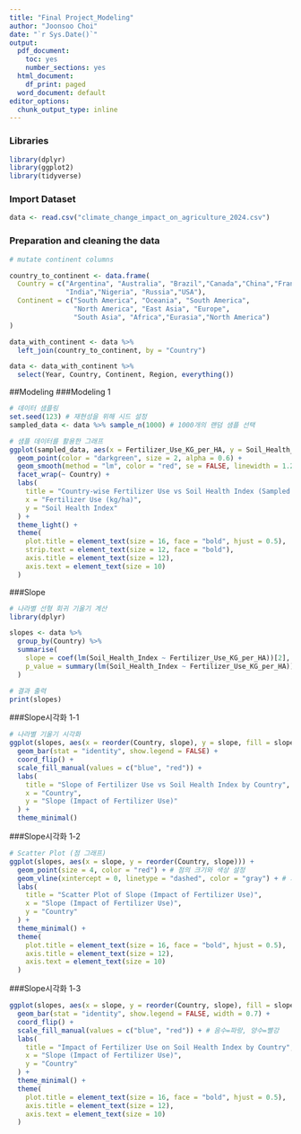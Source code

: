 ```yaml
---
title: "Final Project_Modeling"
author: "Joonsoo Choi"
date: "`r Sys.Date()`"
output:
  pdf_document: 
    toc: yes
    number_sections: yes
  html_document:
    df_print: paged
  word_document: default
editor_options:
  chunk_output_type: inline
---
```



### Libraries
```r
library(dplyr)
library(ggplot2)
library(tidyverse)
```

### Import Dataset
```r
data <- read.csv("climate_change_impact_on_agriculture_2024.csv")
```

### Preparation and cleaning the data

```r
# mutate continent columns

country_to_continent <- data.frame(
  Country = c("Argentina", "Australia", "Brazil","Canada","China","France",
              "India","Nigeria", "Russia","USA"),
  Continent = c("South America", "Oceania", "South America", 
                "North America", "East Asia", "Europe", 
                "South Asia", "Africa","Eurasia","North America")
)

data_with_continent <- data %>%
  left_join(country_to_continent, by = "Country") 

data <- data_with_continent %>%
  select(Year, Country, Continent, Region, everything())

```


##Modeling
###Modeling 1
```r
# 데이터 샘플링
set.seed(123) # 재현성을 위해 시드 설정
sampled_data <- data %>% sample_n(1000) # 1000개의 랜덤 샘플 선택

# 샘플 데이터를 활용한 그래프
ggplot(sampled_data, aes(x = Fertilizer_Use_KG_per_HA, y = Soil_Health_Index)) +
  geom_point(color = "darkgreen", size = 2, alpha = 0.6) +
  geom_smooth(method = "lm", color = "red", se = FALSE, linewidth = 1.2) +
  facet_wrap(~ Country) +
  labs(
    title = "Country-wise Fertilizer Use vs Soil Health Index (Sampled Data)",
    x = "Fertilizer Use (kg/ha)",
    y = "Soil Health Index"
  ) +
  theme_light() +
  theme(
    plot.title = element_text(size = 16, face = "bold", hjust = 0.5),
    strip.text = element_text(size = 12, face = "bold"),
    axis.title = element_text(size = 12),
    axis.text = element_text(size = 10)
  )

```


###Slope
```r
# 나라별 선형 회귀 기울기 계산
library(dplyr)

slopes <- data %>%
  group_by(Country) %>%
  summarise(
    slope = coef(lm(Soil_Health_Index ~ Fertilizer_Use_KG_per_HA))[2], # 회귀선의 기울기
    p_value = summary(lm(Soil_Health_Index ~ Fertilizer_Use_KG_per_HA))$coefficients[2, 4] # 기울기의 p-value
  )

# 결과 출력
print(slopes)
```


###Slope시각화 1-1
```r
# 나라별 기울기 시각화
ggplot(slopes, aes(x = reorder(Country, slope), y = slope, fill = slope > 0)) +
  geom_bar(stat = "identity", show.legend = FALSE) +
  coord_flip() +
  scale_fill_manual(values = c("blue", "red")) +
  labs(
    title = "Slope of Fertilizer Use vs Soil Health Index by Country",
    x = "Country",
    y = "Slope (Impact of Fertilizer Use)"
  ) +
  theme_minimal()

```


###Slope시각화 1-2
```r
# Scatter Plot (점 그래프)
ggplot(slopes, aes(x = slope, y = reorder(Country, slope))) +
  geom_point(size = 4, color = "red") + # 점의 크기와 색상 설정
  geom_vline(xintercept = 0, linetype = "dashed", color = "gray") + # 기준선 추가
  labs(
    title = "Scatter Plot of Slope (Impact of Fertilizer Use)",
    x = "Slope (Impact of Fertilizer Use)",
    y = "Country"
  ) +
  theme_minimal() +
  theme(
    plot.title = element_text(size = 16, face = "bold", hjust = 0.5),
    axis.title = element_text(size = 12),
    axis.text = element_text(size = 10)
  )

```


###Slope시각화 1-3
```r
ggplot(slopes, aes(x = slope, y = reorder(Country, slope), fill = slope > 0)) +
  geom_bar(stat = "identity", show.legend = FALSE, width = 0.7) +
  coord_flip() +
  scale_fill_manual(values = c("blue", "red")) + # 음수=파랑, 양수=빨강
  labs(
    title = "Impact of Fertilizer Use on Soil Health Index by Country",
    x = "Slope (Impact of Fertilizer Use)",
    y = "Country"
  ) +
  theme_minimal() +
  theme(
    plot.title = element_text(size = 16, face = "bold", hjust = 0.5),
    axis.title = element_text(size = 12),
    axis.text = element_text(size = 10)
  )

```